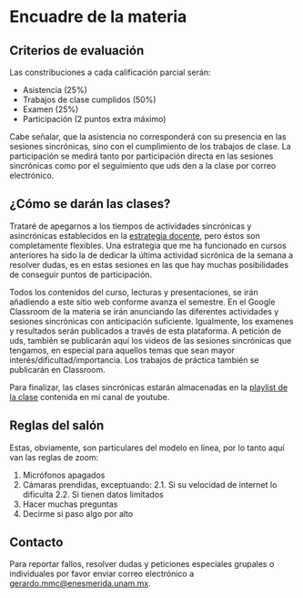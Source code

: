 # Encuadre de la materia

## Criterios de evaluación

Las constribuciones a cada calificación parcial serán:

- Asistencia (25%)
- Trabajos de clase cumplidos (50%)
- Examen (25%)
- Participación (2 puntos extra máximo) 

Cabe señalar, que la asistencia no corresponderá con su presencia en las sesiones sincrónicas, sino con el cumplimiento de los trabajos de clase. La participación se medirá tanto por participación directa en las sesiones sincrónicas como por el seguimiento que uds den a la clase por correo electrónico.

## ¿Cómo se darán las clases?

Trataré de apegarnos a los tiempos de actividades sincrónicas y asincrónicas establecidos en la [estrategia docente](Estrategia-docente.pdf), pero éstos son completamente flexibles. Una estrategia que me ha funcionado en cursos anteriores ha sido la de dedicar la última actividad sicrónica de la semana a resolver dudas, es en estas sesiones en las que hay muchas posibilidades de conseguir puntos de participación.

Todos los contenidos del curso, lecturas y presentaciones, se irán añadiendo a este sitio web conforme avanza el semestre. En el Google Classroom de la materia se irán anunciando las diferentes actividades y sesiones sincrónicas con anticipación suficiente. Igualmente, los examenes y resultados serán publicados a través de esta plataforma. A petición de uds, también se publicarán aquí los videos de las sesiones sincrónicas que tengamos, en especial para aquellos temas que sean mayor interés/dificultad/importancia. Los trabajos de práctica también se publicarán en Classroom.

Para finalizar, las clases sincrónicas estarán almacenadas en la <a href="https://www.youtube.com/playlist?list=PLmZRvJXMG43-YjcSbCbpmzL5MP7AUJfwM" target="_blank">playlist de la clase</a> contenida en mi canal de youtube.

## Reglas del salón

Estas, obviamente, son particulares del modelo en línea, por lo tanto aquí van las reglas de zoom:

1. Micrófonos apagados
2. Cámaras prendidas, exceptuando:
        2.1. Si su velocidad de internet lo dificulta
        2.2. Si tienen datos limitados
3. Hacer muchas preguntas
4. Decirme si paso algo por alto

## Contacto

Para reportar fallos, resolver dudas y peticiones especiales grupales o individuales por favor enviar correo electrónico a [gerardo.mmc@enesmerida.unam.mx](mailto:gerardo.mmc@enesmerida.unam.mx).